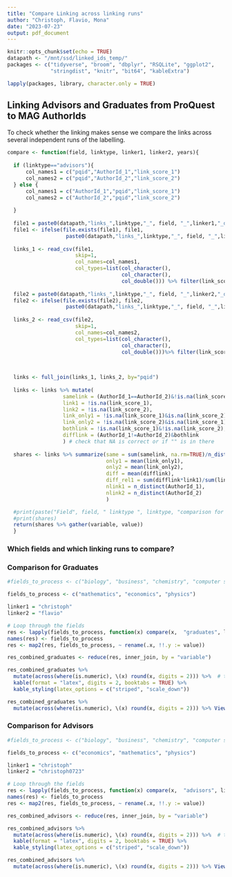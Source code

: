 ```yaml
---
title: "Compare Linking across linking runs"
author: "Christoph, Flavio, Mona"
date: "2023-07-23"
output: pdf_document
---
```


```r
knitr::opts_chunk$set(echo = TRUE)
datapath <- "/mnt/ssd/linked_ids_temp/"
packages <- c("tidyverse", "broom", "dbplyr", "RSQLite", "ggplot2", 
              "stringdist", "knitr", "bit64", "kableExtra") 

lapply(packages, library, character.only = TRUE)

```

## Linking Advisors and Graduates from ProQuest to MAG AuthorIds

To check whether the linking makes sense we compare the links across several independent runs of the labelling.

```r

compare <- function(field, linktype, linker1, linker2, years){
  
  if (linktype=="advisors"){
      col_names1 = c("pqid","AuthorId_1","link_score_1")
      col_names2 = c("pqid","AuthorId_2","link_score_2")
  } else {
      col_names1 = c("AuthorId_1","pqid","link_score_1")
      col_names2 = c("AuthorId_2","pqid","link_score_2")
    
  }
  
  file1 = paste0(datapath,"links_",linktype,"_", field, "_",linker1,"_degree0_",years,".csv")
  file1 <- ifelse(file.exists(file1), file1, 
                   paste0(datapath,"links_",linktype,"_", field, "_",linker1,"_fielddegree0.csv"))
  
  links_1 <- read_csv(file1, 
                      skip=1, 
                      col_names=col_names1,
                      col_types=list(col_character(), 
                                     col_character(), 
                                     col_double())) %>% filter(link_score_1>0.7)
  
  file2 = paste0(datapath,"links_",linktype,"_", field, "_",linker2,"_degree0_",years,".csv")
  file2 <- ifelse(file.exists(file2), file2, 
                   paste0(datapath,"links_",linktype,"_", field, "_",linker2,"_fielddegree0.csv"))
  
  links_2 <- read_csv(file2, 
                      skip=1, 
                      col_names=col_names2,
                      col_types=list(col_character(), 
                                     col_character(), 
                                     col_double()))%>% filter(link_score_2>0.7)

 
  
  links <- full_join(links_1, links_2, by="pqid") 
  
  links <- links %>% mutate(
                  samelink = (AuthorId_1==AuthorId_2)&!is.na(link_score_1),
                  link1 = !is.na(link_score_1),
                  link2 = !is.na(link_score_2),
                  link_only1 = !is.na(link_score_1)&is.na(link_score_2),
                  link_only2 = !is.na(link_score_2)&is.na(link_score_1),
                  bothlink = !is.na(link_score_1)&!is.na(link_score_2),
                  difflink = (AuthorId_1!=AuthorId_2)&bothlink
                  ) # check that NA is correct or if "" is in there
  
  shares <- links %>% summarize(same = sum(samelink, na.rm=TRUE)/n_distinct(pqid),
                                only1 = mean(link_only1),
                                only2 = mean(link_only2),
                                diff = mean(difflink),
                                diff_rel1 = sum(difflink*link1)/sum(link1),
                                nlink1 = n_distinct(AuthorId_1),
                                nlink2 = n_distinct(AuthorId_2)
                                )

  #print(paste("Field", field, " linktype ", linktype, "comparison for ", linker1, "and", linker2))
  #print(shares)
  return(shares %>% gather(variable, value))
  }


```

### Which fields and which linking runs to compare?

### Comparison for Graduates

```r
#fields_to_process <- c("biology", "business", "chemistry", "computer science", "economics", "engineering", "environmental science", "geology", "history", "mathematics","materials science", "philosophy", "physics", "political science", "psychology")

fields_to_process <- c("mathematics", "economics", "physics")

linker1 = "christoph"
linker2 = "flavio"
```

```r

# Loop through the fields
res <- lapply(fields_to_process, function(x) compare(x,  "graduates", linker1, linker2, "19852015"))
names(res) <- fields_to_process
res <- map2(res, fields_to_process, ~ rename(.x, !!.y := value))

```

```r
res_combined_graduates <- reduce(res, inner_join, by = "variable")

res_combined_graduates %>%
  mutate(across(where(is.numeric), \(x) round(x, digits = 2))) %>%  # this is an updated form of mutate_if()
  kable(format = "latex", digits = 2, booktabs = TRUE) %>%
  kable_styling(latex_options = c("striped", "scale_down"))

res_combined_graduates %>%
  mutate(across(where(is.numeric), \(x) round(x, digits = 2))) %>% View()
```

### Comparison for Advisors

```r
#fields_to_process <- c("biology", "business", "chemistry", "computer science", "economics", "engineering", "environmental science", "geology", "history", "mathematics","materials science", "philosophy", "physics", "political science", "psychology")

fields_to_process <- c("economics", "mathematics", "physics")

linker1 = "christoph"
linker2 = "christoph0723"
```

```r

# Loop through the fields
res <- lapply(fields_to_process, function(x) compare(x,  "advisors", linker1, linker2 , "19902015"))
names(res) <- fields_to_process
res <- map2(res, fields_to_process, ~ rename(.x, !!.y := value))

```

```r
res_combined_advisors <- reduce(res, inner_join, by = "variable")

res_combined_advisors %>%
  mutate(across(where(is.numeric), \(x) round(x, digits = 2))) %>%  # this is an updated form of mutate_if()
  kable(format = "latex", digits = 2, booktabs = TRUE) %>%
  kable_styling(latex_options = c("striped", "scale_down"))

res_combined_advisors %>%
  mutate(across(where(is.numeric), \(x) round(x, digits = 2))) %>% View()
```
